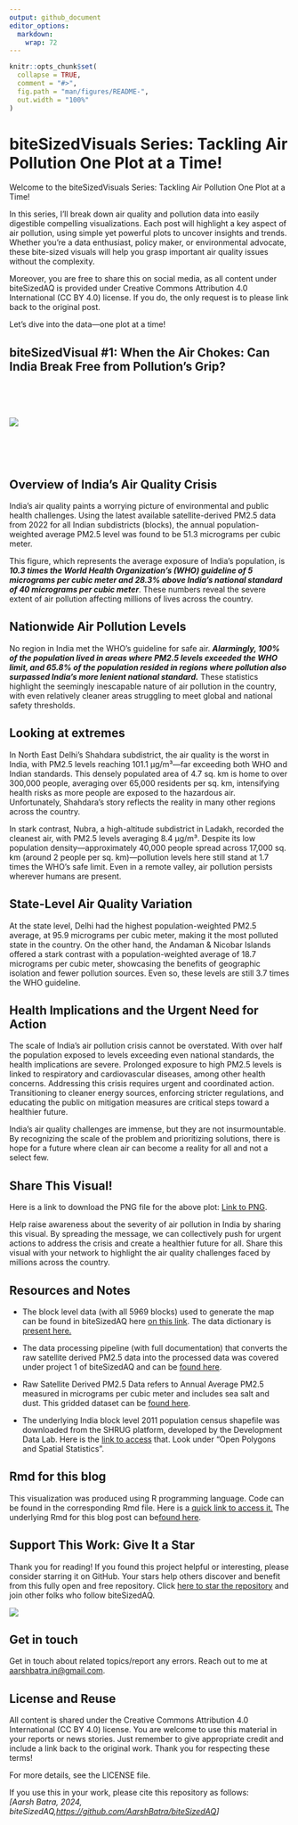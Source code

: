 ```yaml
---
output: github_document
editor_options: 
  markdown: 
    wrap: 72
---
```


```r
knitr::opts_chunk$set(
  collapse = TRUE,
  comment = "#>",
  fig.path = "man/figures/README-",
  out.width = "100%"
)
```

# biteSizedVisuals Series: Tackling Air Pollution One Plot at a Time!

Welcome to the biteSizedVisuals Series: Tackling Air Pollution One Plot
at a Time!

In this series, I’ll break down air quality and pollution data into
easily digestible compelling visualizations. Each post will highlight a
key aspect of air pollution, using simple yet powerful plots to uncover
insights and trends. Whether you're a data enthusiast, policy maker, or
environmental advocate, these bite-sized visuals will help you grasp
important air quality issues without the complexity.

Moreover, you are free to share this on social media, as all content
under biteSizedAQ is provided under Creative Commons Attribution 4.0
International (CC BY 4.0) license. If you do, the only request is to
please link back to the original post.

Let’s dive into the data—one plot at a time!

## biteSizedVisual #1: When the Air Chokes: Can India Break Free from Pollution’s Grip?

<br>

<br>

![](images/final.plot.png)

<br>

<br>

## **Overview of India’s Air Quality Crisis**

India’s air quality paints a worrying picture of environmental and
public health challenges. Using the latest available satellite-derived
PM2.5 data from 2022 for all Indian subdistricts (blocks), the annual
population-weighted average PM2.5 level was found to be 51.3 micrograms
per cubic meter.

This figure, which represents the average exposure of India’s
population, is ***10.3 times the World Health Organization’s (WHO)
guideline of 5 micrograms per cubic meter and 28.3% above India’s
national standard of 40 micrograms per cubic meter***. These numbers
reveal the severe extent of air pollution affecting millions of lives
across the country.

## **Nationwide Air Pollution Levels**

No region in India met the WHO’s guideline for safe air. ***Alarmingly,
100% of the population lived in areas where PM2.5 levels exceeded the
WHO limit, and 65.8% of the population resided in regions where
pollution also surpassed India’s more lenient national standard.***
These statistics highlight the seemingly inescapable nature of air
pollution in the country, with even relatively cleaner areas struggling
to meet global and national safety thresholds.

## Looking at extremes

In North East Delhi’s Shahdara subdistrict, the air quality is the worst
in India, with PM2.5 levels reaching 101.1 µg/m³—far exceeding both WHO
and Indian standards. This densely populated area of 4.7 sq. km is home
to over 300,000 people, averaging over 65,000 residents per sq. km,
intensifying health risks as more people are exposed to the hazardous
air. Unfortunately, Shahdara’s story reflects the reality in many other
regions across the country.

In stark contrast, Nubra, a high-altitude subdistrict in Ladakh,
recorded the cleanest air, with PM2.5 levels averaging 8.4 µg/m³.
Despite its low population density—approximately 40,000 people spread
across 17,000 sq. km (around 2 people per sq. km)—pollution levels here
still stand at 1.7 times the WHO’s safe limit. Even in a remote valley,
air pollution persists wherever humans are present.

## **State-Level Air Quality Variation**

At the state level, Delhi had the highest population-weighted PM2.5
average, at 95.9 micrograms per cubic meter, making it the most polluted
state in the country. On the other hand, the Andaman & Nicobar Islands
offered a stark contrast with a population-weighted average of 18.7
micrograms per cubic meter, showcasing the benefits of geographic
isolation and fewer pollution sources. Even so, these levels are still
3.7 times the WHO guideline.

## **Health Implications and the Urgent Need for Action**

The scale of India’s air pollution crisis cannot be overstated. With
over half the population exposed to levels exceeding even national
standards, the health implications are severe. Prolonged exposure to
high PM2.5 levels is linked to respiratory and cardiovascular diseases,
among other health concerns. Addressing this crisis requires urgent and
coordinated action. Transitioning to cleaner energy sources, enforcing
stricter regulations, and educating the public on mitigation measures
are critical steps toward a healthier future.

India’s air quality challenges are immense, but they are not
insurmountable. By recognizing the scale of the problem and prioritizing
solutions, there is hope for a future where clean air can become a
reality for all and not a select few.

## **Share This Visual!**

Here is a link to download the PNG file for the above plot: [Link to
PNG](https://github.com/AarshBatra/biteSizedAQ/blob/main/7.bite.sized.vis.1.ind_bl_pol_dist/final.plot.png).

Help raise awareness about the severity of air pollution in India by
sharing this visual. By spreading the message, we can collectively push
for urgent actions to address the crisis and create a healthier future
for all. Share this visual with your network to highlight the air
quality challenges faced by millions across the country.

## Resources and Notes

-   The block level data (with all 5969 blocks) used to generate the map
    can be found in biteSizedAQ here [on this
    link](https://github.com/AarshBatra/biteSizedAQ/blob/main/7.bite.sized.vis.1.ind_bl_pol_dist/final_data.csv).
    The data dictionary is [present
    here.](https://github.com/AarshBatra/biteSizedAQ/blob/main/7.bite.sized.vis.1.ind_bl_pol_dist/data.dictionary.txt)

-   The data processing pipeline (with full documentation) that converts
    the raw satellite derived PM2.5 data into the processed data was
    covered under project 1 of biteSizedAQ and can be [found
    here](https://github.com/AarshBatra/biteSizedAQ/tree/main/1.ind.block.pm2.5.sat.data.processing).

-   Raw Satellite Derived PM2.5 Data refers to Annual Average PM2.5
    measured in micrograms per cubic meter and includes sea salt and
    dust. This gridded dataset can be [found
    here](https://sites.wustl.edu/acag/datasets/surface-pm2-5/#V6.GL.02).

-   The underlying India block level 2011 population census shapefile
    was downloaded from the SHRUG platform, developed by the Development
    Data Lab. Here is the [link to
    access](https://www.devdatalab.org/shrug_download/) that. Look under
    "Open Polygons and Spatial Statistics".

## Rmd for this blog

This visualization was produced using R programming language. Code can
be found in the corresponding Rmd file. Here is a [quick link to access
it.](https://github.com/AarshBatra/biteSizedAQ/blob/main/7.bite.sized.vis.1.ind_bl_pol_dist.Rmd)
The underlying Rmd for this blog post can be[found
here](https://github.com/AarshBatra/biteSizedAQ/blob/main/7.bite.sized.vis.1.ind_bl_pol_dist/README.Rmd).

## Support This Work: Give It a Star

Thank you for reading! If you found this project helpful or interesting,
please consider starring it on GitHub. Your stars help others discover
and benefit from this fully open and free repository. Click [here to
star the
repository](https://github.com/AarshBatra/biteSizedAQ/stargazers) and
join other folks who follow biteSizedAQ.

![](images/clipboard-1645959672.png)

## Get in touch

Get in touch about related topics/report any errors. Reach out to me at
[aarshbatra.in\@gmail.com](mailto:aarshbatra.in@gmail.com){.email}.

## License and Reuse

All content is shared under the Creative Commons Attribution 4.0
International (CC BY 4.0) license. You are welcome to use this material
in your reports or news stories. Just remember to give appropriate
credit and include a link back to the original work. Thank you for
respecting these terms!

For more details, see the LICENSE file.

If you use this in your work, please cite this repository as follows:\
*[Aarsh Batra, 2024,
biteSizedAQ,<https://github.com/AarshBatra/biteSizedAQ>]*
